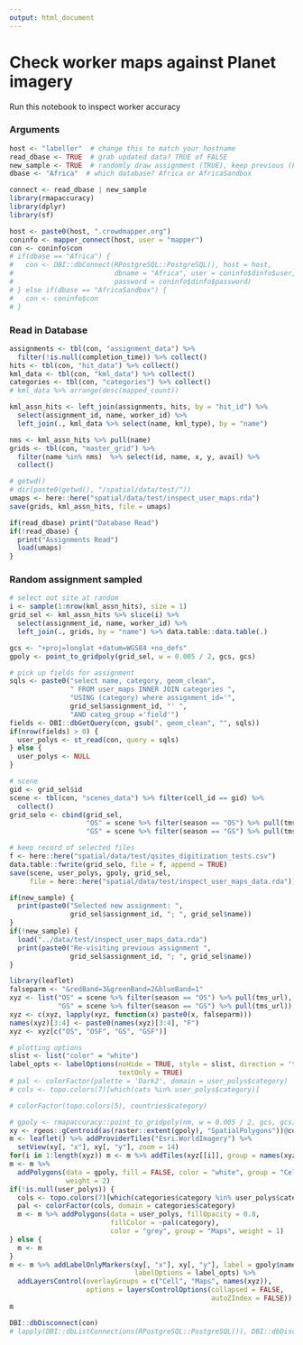 ```yaml
---
output: html_document
---
```


<style>
.html-widget {
    margin: auto;
}
</style>

# Check worker maps against Planet imagery

Run this notebook to inspect worker accuracy

### Arguments
```r
host <- "labeller"  # change this to match your hostname
read_dbase <- TRUE  # grab updated data? TRUE of FALSE
new_sample <- TRUE  # randomly draw assignment (TRUE), keep previous (FALSE)
dbase <- "Africa"  # which database? Africa or AfricaSandbox
```
```r
connect <- read_dbase | new_sample
library(rmapaccuracy)
library(dplyr)
library(sf)
```

```r
host <- paste0(host, ".crowdmapper.org")
coninfo <- mapper_connect(host, user = "mapper")
con <- coninfo$con
# if(dbase == "Africa") {
#   con <- DBI::dbConnect(RPostgreSQL::PostgreSQL(), host = host,
#                         dbname = "Africa", user = coninfo$dinfo$user, 
#                         password = coninfo$dinfo$password)
# } else if(dbase == "AfricaSandbox") {
#   con <- coninfo$con
# }
```

### Read in Database
```r
assignments <- tbl(con, "assignment_data") %>%
  filter(!is.null(completion_time)) %>% collect()
hits <- tbl(con, "hit_data") %>% collect()
kml_data <- tbl(con, "kml_data") %>% collect()
categories <- tbl(con, "categories") %>% collect()
# kml_data %>% arrange(desc(mapped_count))

kml_assn_hits <- left_join(assignments, hits, by = "hit_id") %>%
  select(assignment_id, name, worker_id) %>%
  left_join(., kml_data %>% select(name, kml_type), by = "name")

nms <- kml_assn_hits %>% pull(name)
grids <- tbl(con, "master_grid") %>%
  filter(name %in% nms)  %>% select(id, name, x, y, avail) %>%
  collect()

# getwd()
# dir(paste0(getwd(), "/spatial/data/test/"))
umaps <- here::here("spatial/data/test/inspect_user_maps.rda")
save(grids, kml_assn_hits, file = umaps)
```

```r
if(read_dbase) print("Database Read")
if(!read_dbase) {
  print("Assignments Read")
  load(umaps)
}
```

### Random assignment sampled
```r
# select out site at random
i <- sample(1:nrow(kml_assn_hits), size = 1)
grid_sel <- kml_assn_hits %>% slice(i) %>%
  select(assignment_id, name, worker_id) %>%
  left_join(., grids, by = "name") %>% data.table::data.table(.)

gcs <- "+proj=longlat +datum=WGS84 +no_defs"
gpoly <- point_to_gridpoly(grid_sel, w = 0.005 / 2, gcs, gcs)

# pick up fields for assignment
sqls <- paste0("select name, category, geom_clean",
               " FROM user_maps INNER JOIN categories ",
               "USING (category) where assignment_id='",
               grid_sel$assignment_id, "' ",
               "AND categ_group ='field'")
fields <- DBI::dbGetQuery(con, gsub(", geom_clean", "", sqls))
if(nrow(fields) > 0) {
  user_polys <- st_read(con, query = sqls)
} else {
  user_polys <- NULL
}

# scene
gid <- grid_sel$id
scene <- tbl(con, "scenes_data") %>% filter(cell_id == gid) %>%
  collect()
grid_selo <- cbind(grid_sel, 
                   "OS" = scene %>% filter(season == "OS") %>% pull(tms_url), 
                   "GS" = scene %>% filter(season == "GS") %>% pull(tms_url))

# keep record of selected files
f <- here::here("spatial/data/test/qsites_digitization_tests.csv")
data.table::fwrite(grid_selo, file = f, append = TRUE)
save(scene, user_polys, gpoly, grid_sel, 
     file = here::here("spatial/data/test/inspect_user_maps_data.rda"))
```

```r
if(new_sample) {
  print(paste0("Selected new assignment: ", 
               grid_sel$assignment_id, "; ", grid_sel$name))
}
if(!new_sample) {
  load("../data/test/inspect_user_maps_data.rda")
  print(paste0("Re-visiting previous assignment ", 
               grid_sel$assignment_id, "; ", grid_sel$name))
}
```

```r
library(leaflet)
falseparm <- "&redBand=3&greenBand=2&blueBand=1"
xyz <- list("OS" = scene %>% filter(season == "OS") %>% pull(tms_url),
            "GS" = scene %>% filter(season == "GS") %>% pull(tms_url))
xyz <- c(xyz, lapply(xyz, function(x) paste0(x, falseparm)))
names(xyz)[3:4] <- paste0(names(xyz)[3:4], "F")
xyz <- xyz[c("OS", "OSF", "GS", "GSF")]

# plotting options
slist <- list("color" = "white")
label_opts <- labelOptions(noHide = TRUE, style = slist, direction = 'top',
                           textOnly = TRUE)
# pal <- colorFactor(palette = 'Dark2', domain = user_polys$category)
# cols <- topo.colors(7)[which(cats %in% user_polys$category)]

# colorFactor(topo.colors(5), countries$category)

# gpoly <- rmapaccuracy::point_to_gridpoly(nm, w = 0.005 / 2, gcs, gcs)
xy <- rgeos::gCentroid(as(raster::extent(gpoly), "SpatialPolygons"))@coords
m <- leaflet() %>% addProviderTiles("Esri.WorldImagery") %>%
  setView(xy[, "x"], xy[, "y"], zoom = 14)
for(i in 1:length(xyz)) m <- m %>% addTiles(xyz[[i]], group = names(xyz)[i])
m <- m %>%
  addPolygons(data = gpoly, fill = FALSE, color = "white", group = "Cell",
              weight = 2)
if(!is.null(user_polys)) {
  cols <- topo.colors(7)[which(categories$category %in% user_polys$category)]
  pal <- colorFactor(cols, domain = categories$category)
  m <- m %>% addPolygons(data = user_polys, fillOpacity = 0.8, 
                         fillColor = ~pal(category), 
                         color = "grey", group = "Maps", weight = 1)
} else {
  m <- m
}
m <- m %>% addLabelOnlyMarkers(xy[, "x"], xy[, "y"], label = gpoly$name,
                               labelOptions = label_opts) %>%
  addLayersControl(overlayGroups = c("Cell", "Maps", names(xyz)),
                   options = layersControlOptions(collapsed = FALSE,
                                                  autoZIndex = FALSE))
m

```

```r
DBI::dbDisconnect(con)
# lapply(DBI::dbListConnections(RPostgreSQL::PostgreSQL()), DBI::dbDisconnect)
```




